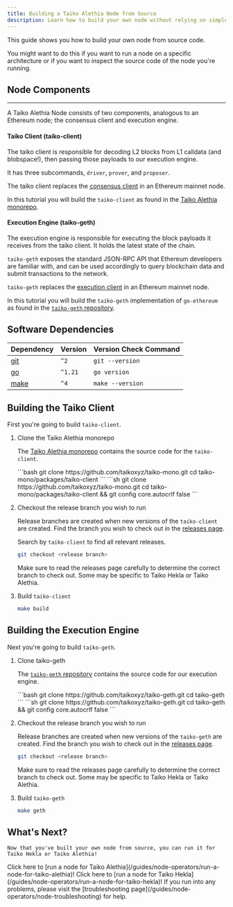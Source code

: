 ```yaml
---
title: Building a Taiko Alethia Node from Source
description: Learn how to build your own node without relying on simple-taiko-node or prebuilt images
---
```



This guide shows you how to build your own node from source code.

You might want to do this if you want to run a node on a specific architecture or if you want to inspect the source code of the node you're running.

## Node Components

----------------------------------------------------------------------

A Taiko Alethia Node consists of two components, analogous to an Ethereum node; the consensus client and execution engine.

#### Taiko Client (taiko-client)

The taiko client is responsible for decoding L2 blocks from L1 calldata (and blobspace!), then passing those payloads to our execution engine.

It has three subcommands, `driver`, `prover`, and `proposer`.

The taiko client replaces the [consensus client](https://ethereum.org/en/developers/docs/nodes-and-clients/) in an Ethereum mainnet node.

In this tutorial you will build the `taiko-client` as found in the [Taiko Alethia monorepo](https://github.com/taikoxyz/taiko-mono).

#### Execution Engine (taiko-geth)

The execution engine is responsible for executing the block payloads it receives from the taiko client. It holds the latest state of the chain.

`taiko-geth` exposes the standard JSON-RPC API that Ethereum developers are familiar with, and can be used accordingly to query blockchain data and submit transactions to the network.

`taiko-geth` replaces the [execution client](https://ethereum.org/en/developers/docs/nodes-and-clients/) in an Ethereum mainnet node.

In this tutorial you will build the `taiko-geth` implementation of `go-ethereum` as found in the [`taiko-geth` repository](https://github.com/taikoxyz/taiko-geth).

## Software Dependencies

| Dependency                                                    | Version  | Version Check Command |
| ------------------------------------------------------------- | -------- | --------------------- |
| [git](https://git-scm.com/)                                   | `^2`     | `git --version`       |
| [go](https://go.dev/)                                         | `^1.21`  | `go version`          |
| [make](https://www.gnu.org/software/make/)                    | `^4`     | `make --version`      |

## Building the Taiko Client

First you're going to build `taiko-client`.

<Steps>

1. Clone the Taiko Alethia monorepo

    The [Taiko Alethia monorepo](https://github.com/taikoxyz/taiko-mono) contains the source code for the `taiko-client`.

    <Tabs>
        <TabItem label="Mac/Linux">
        ```bash
        git clone https://github.com/taikoxyz/taiko-mono.git
        cd taiko-mono/packages/taiko-client
        ```
        </TabItem>
        <TabItem label="Windows">
        ```sh
        git clone https://github.com/taikoxyz/taiko-mono.git
        cd taiko-mono/packages/taiko-client && git config core.autocrlf false
        ```
        </TabItem>
    </Tabs>

2. Checkout the release branch you wish to run

    Release branches are created when new versions of the `taiko-client` are created.
    Find the branch you wish to check out in the [releases page](https://github.com/taikoxyz/taiko-mono/releases).

    Search by `taiko-client` to find all relevant releases.

    ```bash
    git checkout <release branch>
    ```

    <Aside>
    Make sure to read the releases page carefully to determine the correct branch to check out.
    Some may be specific to Taiko Hekla or Taiko Alethia.
    </Aside>

3. Build `taiko-client`

    ```bash
    make build
    ```

</Steps>

## Building the Execution Engine

Next you're going to build `taiko-geth`.

<Steps>

1. Clone taiko-geth

    The [`taiko-geth` repository](https://github.com/taikoxyz/taiko-geth) contains the source code for our execution engine.

    <Tabs>
      <TabItem label="Mac/Linux">
        ```bash
        git clone https://github.com/taikoxyz/taiko-geth.git
        cd taiko-geth
        ```
      </TabItem>
      <TabItem label="Windows">
        ```sh
        git clone https://github.com/taikoxyz/taiko-geth.git
        cd taiko-geth && git config core.autocrlf false
        ```
      </TabItem>
    </Tabs>

2. Checkout the release branch you wish to run

    Release branches are created when new versions of the `taiko-geth` are created.
    Find the branch you wish to check out in the [releases page](https://github.com/taikoxyz/taiko-geth/releases).

    ```bash
    git checkout <release branch>
    ```

    <Aside>
    Make sure to read the releases page carefully to determine the correct branch to check out.
    Some may be specific to Taiko Hekla or Taiko Alethia.
    </Aside>

3. Build `taiko-geth`

    ```bash
    make geth
    ```

</Steps>

## What's Next?
    Now that you've built your own node from source, you can run it for Taiko Hekla or Taiko Alethia!

<CardGrid stagger>
    <Card title="Taiko Alethia Node" icon="laptop">
        Click here to [run a node for Taiko Alethia](/guides/node-operators/run-a-node-for-taiko-alethia)!
    </Card>
     <Card title="Taiko Hekla Node" icon="laptop">
        Click here to [run a node for Taiko Hekla](/guides/node-operators/run-a-node-for-taiko-hekla)!
    </Card>
     <Card title="Troubleshooting" icon="error">
        If you run into any problems, please visit the [troubleshooting page](/guides/node-operators/node-troubleshooting) for help.
    </Card>
</CardGrid>

